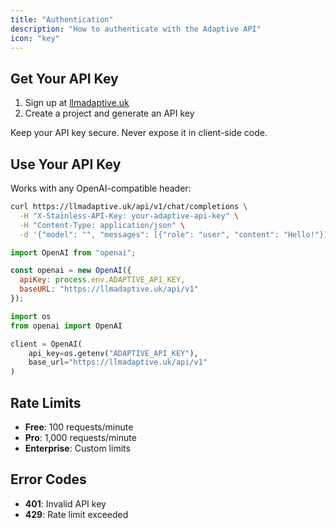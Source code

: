 ```yaml
---
title: "Authentication"
description: "How to authenticate with the Adaptive API"
icon: "key"
---
```


## Get Your API Key

1. Sign up at [llmadaptive.uk](https://llmadaptive.uk)
2. Create a project and generate an API key

<Warning>
Keep your API key secure. Never expose it in client-side code.
</Warning>

## Use Your API Key

Works with any OpenAI-compatible header:

<CodeGroup>

```bash cURL
curl https://llmadaptive.uk/api/v1/chat/completions \
  -H "X-Stainless-API-Key: your-adaptive-api-key" \
  -H "Content-Type: application/json" \
  -d '{"model": "", "messages": [{"role": "user", "content": "Hello!"}]}'
```

```javascript JavaScript
import OpenAI from "openai";

const openai = new OpenAI({
  apiKey: process.env.ADAPTIVE_API_KEY,
  baseURL: "https://llmadaptive.uk/api/v1"
});
```

```python Python
import os
from openai import OpenAI

client = OpenAI(
    api_key=os.getenv("ADAPTIVE_API_KEY"),
    base_url="https://llmadaptive.uk/api/v1"
)
```

</CodeGroup>

## Rate Limits

- **Free**: 100 requests/minute
- **Pro**: 1,000 requests/minute  
- **Enterprise**: Custom limits

## Error Codes

- **401**: Invalid API key
- **429**: Rate limit exceeded

